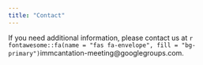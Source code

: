 ```yaml
---
title: "Contact"
---
```


If you need additional information, please contact us at `r fontawesome::fa(name = "fas fa-envelope", fill = "bg-primary")`immcantation-meeting@googlegroups.com.